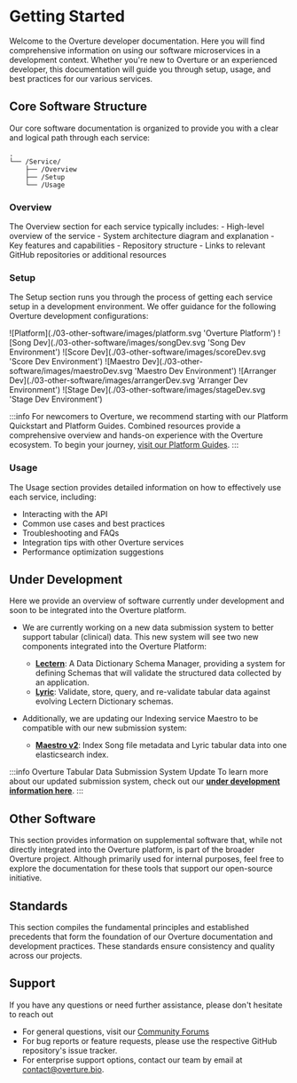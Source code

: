 
# Getting Started

Welcome to the Overture developer documentation. Here you will find comprehensive information on using our software microservices in a development context. Whether you're new to Overture or an experienced developer, this documentation will guide you through setup, usage, and best practices for our various services.

## Core Software Structure

Our core software documentation is organized to provide you with a clear and logical path through each service:

```
.
└── /Service/
    ├── /Overview
    ├── /Setup
    └── /Usage
```

### Overview

The Overview section for each service typically includes:
    - High-level overview of the service
    - System architecture diagram and explanation
    - Key features and capabilities
    - Repository structure
    - Links to relevant GitHub repositories or additional resources

### Setup 

The Setup section runs you through the process of getting each service setup in a development environment. We offer guidance for the following Overture development configurations:


<Tabs>
  <TabItem value="platform" label="Platform" default>
  ![Platform](./03-other-software/images/platform.svg 'Overture Platform')
  </TabItem>
  <TabItem value="songDev" label="SongDev">
     ![Song Dev](./03-other-software/images/songDev.svg 'Song Dev Environment')
  </TabItem>
  <TabItem value="scoreDev" label="ScoreDev">
     ![Score Dev](./03-other-software/images/scoreDev.svg 'Score Dev Environment')
  </TabItem>
  <TabItem value="maestroDev" label="MaestroDev">
     ![Maestro Dev](./03-other-software/images/maestroDev.svg 'Maestro Dev Environment')
  </TabItem>
  <TabItem value="arrangerDev" label="ArrangerDev">
     ![Arranger Dev](./03-other-software/images/arrangerDev.svg 'Arranger Dev Environment')
  </TabItem>
  <TabItem value="stageDev" label="StageDev">
    ![Stage Dev](./03-other-software/images/stageDev.svg 'Stage Dev Environment')
  </TabItem>
</Tabs>

:::info
For newcomers to Overture, we recommend starting with our Platform Quickstart and Platform Guides. Combined resources provide a comprehensive overview and hands-on experience with the Overture ecosystem. To begin your journey, [visit our Platform Guides](/guides/getting-started).
:::

### Usage

The Usage section provides detailed information on how to effectively use each service, including:
- Interacting with the API
- Common use cases and best practices
- Troubleshooting and FAQs
- Integration tips with other Overture services
- Performance optimization suggestions

## Under Development

Here we provide an overview of software currently under development and soon to be integrated into the Overture platform. 

- We are currently working on a new data submission system to better
support tabular (clinical) data. This new system will see two new components integrated into the Overture Platform:

   - [**Lectern**](docs/under-development/lectern/): A Data Dictionary Schema Manager, providing a system for defining Schemas that will validate the structured data collected by an application. 
   - [**Lyric**](/docs/under-development/lyric/): Validate, store, query, and re-validate tabular data against evolving Lectern Dictionary schemas.

- Additionally, we are updating our Indexing service Maestro to be compatible with our new submission system:

   - [**Maestro v2**](/): Index Song file metadata and Lyric tabular data into one elasticsearch index.

:::info Overture Tabular Data Submission System Update
To learn more about our updated submission system, check out our [**under development information here**](/docs/under-development/). 
:::

## Other Software

This section provides information on supplemental software that, while not directly integrated into the Overture platform, is part of the broader Overture project. Although primarily used for internal purposes, feel free to explore the documentation for these tools that support our open-source initiative.

## Standards

This section compiles the fundamental principles and established precedents that form the foundation of our Overture documentation and development practices. These standards ensure consistency and quality across our projects.

## Support

If you have any questions or need further assistance, please don't hesitate to reach out 

- For general questions, visit our [Community Forums](https://community.overture.bio/)
- For bug reports or feature requests, please use the respective GitHub repository's issue tracker.
- For enterprise support options, contact our team by email at contact@overture.bio.
